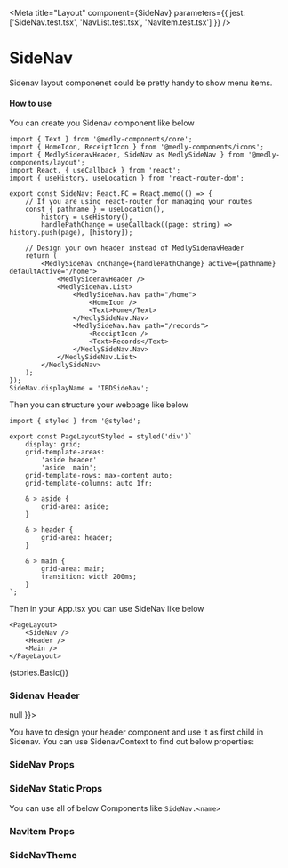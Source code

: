 
<Meta title="Layout" component={SideNav} parameters={{ jest: ['SideNav.test.tsx', 'NavList.test.tsx', 'NavItem.test.tsx'] }} />

# SideNav

Sidenav layout componenet could be pretty handy to show menu items.

#### How to use

You can create you Sidenav component like below

```tsx
import { Text } from '@medly-components/core';
import { HomeIcon, ReceiptIcon } from '@medly-components/icons';
import { MedlySidenavHeader, SideNav as MedlySideNav } from '@medly-components/layout';
import React, { useCallback } from 'react';
import { useHistory, useLocation } from 'react-router-dom';

export const SideNav: React.FC = React.memo(() => {
    // If you are using react-router for managing your routes
    const { pathname } = useLocation(),
        history = useHistory(),
        handlePathChange = useCallback((page: string) => history.push(page), [history]);

    // Design your own header instead of MedlySidenavHeader
    return (
        <MedlySideNav onChange={handlePathChange} active={pathname} defaultActive="/home">
            <MedlySidenavHeader />
            <MedlySideNav.List>
                <MedlySideNav.Nav path="/home">
                    <HomeIcon />
                    <Text>Home</Text>
                </MedlySideNav.Nav>
                <MedlySideNav.Nav path="/records">
                    <ReceiptIcon />
                    <Text>Records</Text>
                </MedlySideNav.Nav>
            </MedlySideNav.List>
        </MedlySideNav>
    );
});
SideNav.displayName = 'IBDSideNav';
```

Then you can structure your webpage like below

```tsx
import { styled } from '@styled';

export const PageLayoutStyled = styled('div')`
    display: grid;
    grid-template-areas:
        'aside header'
        'aside  main';
    grid-template-rows: max-content auto;
    grid-template-columns: auto 1fr;

    & > aside {
        grid-area: aside;
    }

    & > header {
        grid-area: header;
    }

    & > main {
        grid-area: main;
        transition: width 200ms;
    }
`;
```

Then in your App.tsx you can use SideNav like below

```tsx
<PageLayout>
    <SideNav />
    <Header />
    <Main />
</PageLayout>
```

<Story name="SideNav">{stories.Basic()}</Story>

### Sidenav Header

<Preview>
    <SideNavContext.Provider value={{ activeItem: 'dummy', isHovered: true, isExpanded: true, activeItemChangeHandler: () => null }}>
        <MedlySidenavHeader />
    </SideNavContext.Provider>
</Preview>

You have to design your header component and use it as first child in Sidenav. You can use SidenavContext to find out below properties:

<Props of={stories.SidenavContextTheme} />

### SideNav Props

<Props of={SideNav} />

### SideNav Static Props

You can use all of below Components like `SideNav.<name>`

<Props of={stories.StaticProps} />

### NavItem Props

<Props of={NavItem} />

### SideNavTheme

<Props of={stories.Theme} />
